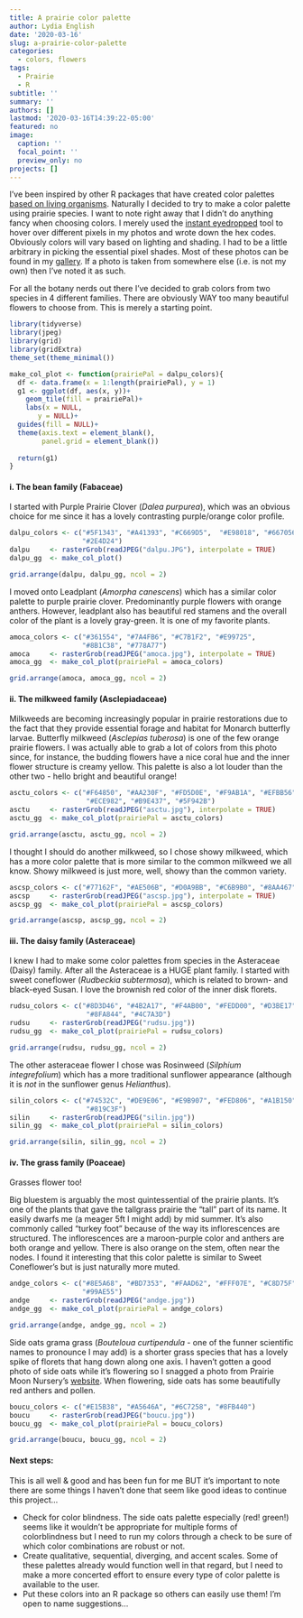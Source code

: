```yaml
---
title: A prairie color palette
author: Lydia English
date: '2020-03-16'
slug: a-prairie-color-palette
categories:
  - colors, flowers
tags:
  - Prairie
  - R
subtitle: ''
summary: ''
authors: []
lastmod: '2020-03-16T14:39:22-05:00'
featured: no
image:
  caption: ''
  focal_point: ''
  preview_only: no
projects: []
---
```


I've been inspired by other R packages that have created color palettes [based on living organisms](https://nschiett.github.io/fishualize/index.html). Naturally I decided to try to make a color palette using prairie species. I want to note right away that I didn't do anything fancy when choosing colors. I merely used the [instant eyedropped](http://instant-eyedropper.com/) tool to hover over different pixels in my photos and wrote down the hex codes. Obviously colors will vary based on lighting and shading. I had to be a little arbitrary in picking the essential pixel shades. Most of these photos can be found in my [gallery](content/gallery/index.md). If a photo is taken from somewhere else (i.e. is not my own) then I've noted it as such. 

For all the botany nerds out there I've decided to grab colors from two species in 4 different families. There are obviously WAY too many beautiful flowers to choose from. This is merely a starting point. 

```r
library(tidyverse)
library(jpeg)
library(grid)
library(gridExtra)
theme_set(theme_minimal())

make_col_plot <- function(prairiePal = dalpu_colors){
  df <- data.frame(x = 1:length(prairiePal), y = 1)
  g1 <- ggplot(df, aes(x, y))+
    geom_tile(fill = prairiePal)+
    labs(x = NULL,
       y = NULL)+
  guides(fill = NULL)+
  theme(axis.text = element_blank(),
        panel.grid = element_blank())
  
  return(g1)
}
```


#### i. The bean family (Fabaceae)

I started with Purple Prairie Clover (*Dalea purpurea*), which was an obvious choice for me since it has a lovely contrasting purple/orange color profile.  

```r
dalpu_colors <- c("#5F1343", "#A41393", "#C669D5",  "#E98018", "#667056",
                  "#2E4D24")
dalpu     <- rasterGrob(readJPEG("dalpu.JPG"), interpolate = TRUE)
dalpu_gg  <- make_col_plot()

grid.arrange(dalpu, dalpu_gg, ncol = 2)
```


I moved onto Leadplant (*Amorpha canescens*) which has a similar color palette to purple prairie clover. Predominantly purple flowers with orange anthers. However, leadplant also has beautiful red stamens and the overall color of the plant is a lovely gray-green. It is one of my favorite plants. 

```r
amoca_colors <- c("#361554", "#7A4FB6", "#C7B1F2", "#E99725", 
                  "#8B1C38", "#778A77")
amoca     <- rasterGrob(readJPEG("amoca.jpg"), interpolate = TRUE)
amoca_gg  <- make_col_plot(prairiePal = amoca_colors)

grid.arrange(amoca, amoca_gg, ncol = 2)
```


#### ii. The milkweed family (Asclepiadaceae)

Milkweeds are becoming increasingly popular in prairie restorations due to the fact that they provide essential forage and habitat for Monarch butterfly larvae. 
Butterfly milkweed (*Asclepias tuberosa*) is one of the few orange prairie flowers. I was actually able to grab a lot of colors from this photo since, for instance, the budding flowers have a nice coral hue and the inner flower structure is creamy yellow. This palette is also a lot louder than the other two - hello bright and beautiful orange!   

```r
asctu_colors <- c("#F64850", "#AA230F", "#FD5D0E", "#F9AB1A", "#EFBB56", 
                   "#ECE982", "#B9E437", "#5F942B")
asctu     <- rasterGrob(readJPEG("asctu.jpg"), interpolate = TRUE)
asctu_gg  <- make_col_plot(prairiePal = asctu_colors)

grid.arrange(asctu, asctu_gg, ncol = 2)
```

I thought I should do another milkweed, so I chose showy milkweed, which has a more color palette that is more similar to the common milkweed we all know. Showy milkweed is just more, well, showy than the common variety. 

```r
ascsp_colors <- c("#77162F", "#AE506B", "#D0A9BB", "#C6B9B0", "#8AA467", "#4B873A", "#205713")
ascsp     <- rasterGrob(readJPEG("ascsp.jpg"), interpolate = TRUE)
ascsp_gg  <- make_col_plot(prairiePal = ascsp_colors)

grid.arrange(ascsp, ascsp_gg, ncol = 2)
```

#### iii. The daisy family (Asteraceae)

I knew I had to make some color palettes from species in the Asteraceae (Daisy) family. After all the Asteraceae is a HUGE plant family. I started with sweet coneflower (*Rudbeckia subtermosa*), which is related to brown- and black-eyed Susan. I love the brownish red color of the inner disk florets. 

```r
rudsu_colors <- c("#8D3D46", "#4B2A17", "#F4AB00", "#FEDD00", "#D3BE17", 
                   "#8FA844", "#4C7A3D")
rudsu     <- rasterGrob(readJPEG("rudsu.jpg"))
rudsu_gg  <- make_col_plot(prairiePal = rudsu_colors)

grid.arrange(rudsu, rudsu_gg, ncol = 2)
```

The other asteraceae flower I chose was Rosinweed (*Silphium integrefolium*) which has a more traditional sunflower appearance (although it is *not* in the sunflower genus *Helianthus*). 

```r
silin_colors <- c("#74532C", "#DE9E06", "#E9B907", "#FED806", "#A1B150", 
                   "#819C3F")
silin     <- rasterGrob(readJPEG("silin.jpg"))
silin_gg  <- make_col_plot(prairiePal = silin_colors)

grid.arrange(silin, silin_gg, ncol = 2)
```

#### iv. The grass family (Poaceae) 

Grasses flower too! 

Big bluestem is arguably the most quintessential of the prairie plants. It's one of the plants that gave the tallgrass prairie the "tall" part of its name. It easily dwarfs me (a meager 5ft I might add) by mid summer. It's also commonly called "turkey foot" because of the way its inflorescences are structured. The inflorescences are a maroon-purple color and anthers are both orange and yellow. There is also orange on the stem, often near the nodes. I found it interesting that this color palette is similar to Sweet Coneflower's but is just naturally more muted.   

```r
andge_colors <- c("#8E5A68", "#BD7353", "#FAAD62", "#FFF07E", "#C8D75F",  
                  "#99AE55")
andge     <- rasterGrob(readJPEG("andge.jpg"))
andge_gg  <- make_col_plot(prairiePal = andge_colors)

grid.arrange(andge, andge_gg, ncol = 2)
```

Side oats grama grass (*Bouteloua curtipendula* - one of the funner scientific names to pronounce I may add) is a shorter grass species that has a lovely spike of florets that hang down along one axis. I haven't gotten a good photo of side oats while it's flowering so I snagged a photo from Prairie Moon Nursery's [website](https://www.prairiemoon.com/bouteloua-curtipendula-side-oats-grama-prairie-moon-nursery.html). When flowering, side oats has some beautifully red anthers and pollen. 

```r
boucu_colors <- c("#E15B38", "#A5646A", "#6C7258", "#8FB440")
boucu     <- rasterGrob(readJPEG("boucu.jpg"))
boucu_gg  <- make_col_plot(prairiePal = boucu_colors)

grid.arrange(boucu, boucu_gg, ncol = 2)
```


#### Next steps: 

This is all well & good and has been fun for me BUT it's important to note there are some things I haven't done that seem like good ideas to continue this project...

- Check for color blindness. The side oats palette especially (red! green!) seems like it wouldn't be appropriate for multiple forms of colorblindness but I need to run my colors through a check to be sure of which color combinations are robust or not. 
- Create qualitative, sequential, diverging, and accent scales. Some of these palettes already would function well in that regard, but I need to make a more concerted effort to ensure every type of color palette is available to the user.
- Put these colors into an R package so others can easily use them! I'm open to name suggestions...
